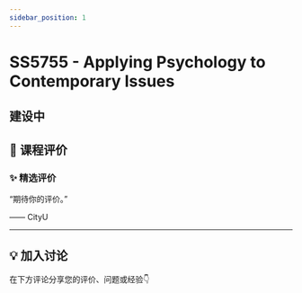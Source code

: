 ```yaml
---
sidebar_position: 1
---
```



# SS5755 - Applying Psychology to Contemporary Issues

## 建设中

## **💬 课程评价**

### ✨ **精选评价**
<div className={commentStyles.commentBox}>
    <p className={commentStyles.commentText}>
        “期待你的评价。”
    </p>
    <p className={commentStyles.commentAuthor}>—— CityU</p>
</div>

---

## **💡 加入讨论**

在下方评论分享您的评价、问题或经验👇
<Utterances />
